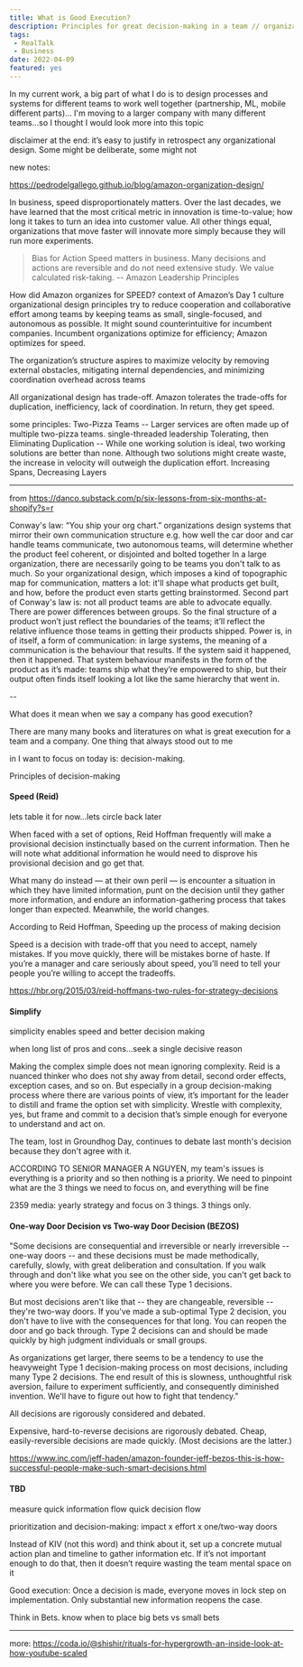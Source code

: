 ```yaml
---
title: What is Good Execution?
description: Principles for great decision-making in a team // organizational design
tags:
 - RealTalk
 - Business 
date: 2022-04-09
featured: yes
---
```


In my current work, a big part of what I do is to design processes and systems for different teams to work well together (partnership, ML, mobile different parts)...
I'm moving to a larger company with many different teams...so I thought I would look more into this topic

disclaimer at the end:  it’s easy to justify in retrospect any organizational design. Some might be deliberate, some might not

new notes:


https://pedrodelgallego.github.io/blog/amazon-organization-design/


In business, speed disproportionately matters. Over the last decades, we have learned that the most critical metric in innovation is time-to-value; how long it takes to turn an idea into customer value. All other things equal, organizations that move faster will innovate more simply because they will run more experiments.

> Bias for Action Speed matters in business. Many decisions and actions are reversible and do not need extensive study. We value calculated risk-taking. -- Amazon Leadership Principles

How did Amazon organizes for SPEED?
context of Amazon’s Day 1 culture
organizational design principles try to reduce cooperation and collaborative effort among teams by keeping teams as small, single-focused, and autonomous as possible. It might sound counterintuitive for incumbent companies. Incumbent organizations optimize for efficiency; Amazon optimizes for speed.

The organization’s structure aspires to maximize velocity by removing external obstacles, mitigating internal dependencies, and minimizing coordination overhead across teams

All organizational design has trade-off.  Amazon tolerates the trade-offs for duplication, inefficiency, lack of coordination. In return, they get speed.

some principles:
Two-Pizza Teams -- Larger services are often made up of multiple two-pizza teams.
single-threaded leadership
Tolerating, then Eliminating Duplication -- While one working solution is ideal, two working solutions are better than none. Although two solutions might create waste, the increase in velocity will outweigh the duplication effort.
Increasing Spans, Decreasing Layers

---
from https://danco.substack.com/p/six-lessons-from-six-months-at-shopify?s=r

Conway's law: “You ship your org chart.” organizations design systems that mirror their own communication structure
e.g. how well the car door and car handle teams communicate, two autonomous teams, will determine whether the product feel coherent, or disjointed and bolted together
In a large organization, there are necessarily going to be teams you don't talk to as much. So your organizational design, which imposes a kind of topographic map for communication, matters a lot: it'll shape what products get built, and how, before the product even starts getting brainstormed.
Second part of Conway's law is:  not all product teams are able to advocate equally. There are power differences between groups. So the final structure of a product won’t just reflect the boundaries of the teams; it’ll reflect the relative influence those teams in getting their products shipped. Power is, in of itself, a form of communication: in large systems, the meaning of a communication is the behaviour that results. If the system said it happened, then it happened. That system behaviour manifests in the form of the product as it’s made: teams ship what they’re empowered to ship, but their output often finds itself looking a lot like the same hierarchy that went in. 

--


What does it mean when we say a company has good execution? 

There are many many books and literatures on what is great execution for a team and a company. One thing that always stood out to me 

in I want to focus on today is: decision-making.

Principles of decision-making


####  Speed (Reid)

lets table it for now...lets circle back later


When faced with a set of options, Reid Hoffman frequently will make a provisional decision instinctually based on the current information. Then he will note what additional information he would need to disprove his provisional decision and go get that. 

What many do instead — at their own peril — is encounter a situation in which they have limited information, punt on the decision until they gather more information, and endure an information-gathering process that takes longer than expected. Meanwhile, the world changes.

According to Reid Hoffman, Speeding up the process of making decision

Speed is a decision with trade-off that you need to accept, namely mistakes. If you move quickly, there will be mistakes borne of haste. If you’re a manager and care seriously about speed, you’ll need to tell your people you’re willing to accept the tradeoffs. 

https://hbr.org/2015/03/reid-hoffmans-two-rules-for-strategy-decisions


#### Simplify
simplicity enables speed and better decision making

when long list of pros and cons...seek a single decisive reason

Making the complex simple does not mean ignoring complexity. Reid is a nuanced thinker who does not shy away from detail, second order effects, exception cases, and so on. But especially in a group decision-making process where there are various points of view, it’s important for the leader to distill and frame the option set with simplicity. Wrestle with complexity, yes, but frame and commit to a decision that’s simple enough for everyone to understand and act on.

The team, lost in Groundhog Day, continues to debate last month's decision because they don't agree with it. 

ACCORDING TO SENIOR MANAGER A NGUYEN,  my team's issues is everything is a priority and so then nothing is a priority. We need to pinpoint what are the 3 things we need to focus on, and everything will be fine

2359 media:  yearly strategy and focus on 3 things. 3 things only.


#### One-way Door Decision vs Two-way Door Decision  (BEZOS)

"Some decisions are consequential and irreversible or nearly irreversible -- one-way doors -- and these decisions must be made methodically, carefully, slowly, with great deliberation and consultation. If you walk through and don't like what you see on the other side, you can't get back to where you were before. We can call these Type 1 decisions.

But most decisions aren't like that -- they are changeable, reversible -- they're two-way doors. If you've made a sub-optimal Type 2 decision, you don't have to live with the consequences for that long. You can reopen the door and go back through. Type 2 decisions can and should be made quickly by high judgment individuals or small groups. 

As organizations get larger, there seems to be a tendency to use the heavyweight Type 1 decision-making process on most decisions, including many Type 2 decisions. The end result of this is slowness, unthoughtful risk aversion, failure to experiment sufficiently, and consequently diminished invention. We'll have to figure out how to fight that tendency."

All decisions are rigorously considered and debated.

Expensive, hard-to-reverse decisions are rigorously debated. 
Cheap, easily-reversible decisions are made quickly. 
(Most decisions are the latter.)

https://www.inc.com/jeff-haden/amazon-founder-jeff-bezos-this-is-how-successful-people-make-such-smart-decisions.html


#### TBD

measure
quick information flow
quick decision flow

prioritization and decision-making:  impact x effort x one/two-way doors

Instead of KIV (not this word) and think about it, set up a concrete mutual action plan and timeline to gather information etc. If it’s not important enough to do that, then it doesn’t require wasting the team mental space on it 


Good execution:
Once a decision is made, everyone moves in lock step on implementation. Only substantial new information reopens the case.


Think in Bets. know when to place big bets vs small bets


---
more:
https://coda.io/@shishir/rituals-for-hypergrowth-an-inside-look-at-how-youtube-scaled
